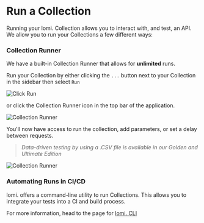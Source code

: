 # Run a Collection 

Running your lomi. Collection allows you to interact with, and test, an API. We allow you to run your Collections a few different ways:

### Collection Runner

We have a built-in Collection Runner that allows for **unlimited** runs. 

Run your Collection by either clicking the `...` button next to your Collection in the sidebar then select `Run`

![Click Run](/screenshots/collection-runner/collectionrunroot.webp)

or click the Collection Runner icon in the top bar of the application. 

![Collection Runner](/screenshots/collection-runner/runnericon.webp)

You'll now have access to run the collection, add parameters, or set a delay between requests. 

> *Data-driven testing by using a .CSV file is available in our Golden and Ultimate Edition*

![Collection Runner](/screenshots/collection-runner/collectionrunner.webp)

### Automating Runs in CI/CD

lomi. offers a command-line utility to run Collections. This allows you to integrate your tests into a CI and build process. 

For more information, head to the page for [lomi. CLI](https://docs.usebruno.com/bru-cli/overview)